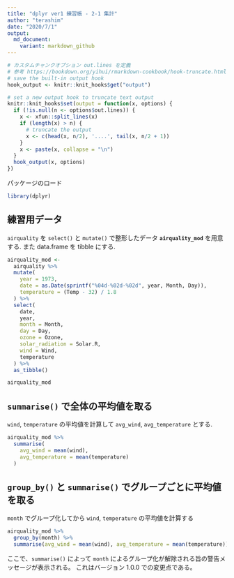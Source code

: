 ```yaml
---
title: "dplyr ver1 練習帳 - 2-1 集計"
author: "terashim"
date: "2020/7/1"
output: 
  md_document:
    variant: markdown_github
---
```


```r
# カスタムチャンクオプション out.lines を定義
# 参考 https://bookdown.org/yihui/rmarkdown-cookbook/hook-truncate.html
# save the built-in output hook
hook_output <- knitr::knit_hooks$get("output")

# set a new output hook to truncate text output
knitr::knit_hooks$set(output = function(x, options) {
  if (!is.null(n <- options$out.lines)) {
    x <- xfun::split_lines(x)
    if (length(x) > n) {
      # truncate the output
      x <- c(head(x, n/2), '....', tail(x, n/2 + 1))
    }
    x <- paste(x, collapse = "\n")
  }
  hook_output(x, options)
})
```


パッケージのロード

```r
library(dplyr)
```

## 練習用データ

`airquality` を `select()` と `mutate()` で整形したデータ **`airquality_mod`** を用意する. また data.frame を tibble にする.

```r
airquality_mod <-
  airquality %>% 
  mutate(
    year = 1973,
    date = as.Date(sprintf("%04d-%02d-%02d", year, Month, Day)),
    temperature = (Temp - 32) / 1.8
  ) %>% 
  select(
    date,
    year,
    month = Month,
    day = Day,
    ozone = Ozone,
    solar_radiation = Solar.R,
    wind = Wind, 
    temperature
  ) %>% 
  as_tibble()

airquality_mod
```

## `summarise()` で全体の平均値を取る

`wind`, `temperature` の平均値を計算して `avg_wind`, `avg_temperature` とする.

```r
airquality_mod %>% 
  summarise(
    avg_wind = mean(wind),
    avg_temperature = mean(temperature)
  )
```

## `group_by()` と `summarise()` でグループごとに平均値を取る

`month` でグループ化してから `wind`, `temperature` の平均値を計算する

```r
airquality_mod %>% 
  group_by(month) %>% 
  summarise(avg_wind = mean(wind), avg_temperature = mean(temperature))
```

ここで、`summarise()` によって `month` によるグループ化が解除される旨の警告メッセージが表示される。
これはバージョン 1.0.0 での変更点である。

